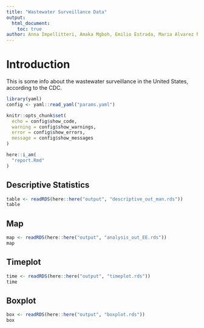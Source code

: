 ```yaml
---
title: "Wastewater Surveillance Data"
output: 
  html_document:
    toc: true
author: Anna Impellitteri, Amaka Mgboh, Emilio Estrada, Maria Alvarez Nuncio
---
```


# Introduction
This is some info about the wastewater surveillance in the United States, according to the CDC. 

```r

library(yaml)
config <- yaml::read_yaml("params.yaml")

knitr::opts_chunk$set(
  echo = config$show_code,
  warning = config$show_warnings,
  error = config$show_errors,
  message = config$show_messages
)

```

```r
here::i_am(
  "report.Rmd"
)
```

## Descriptive Statistics
```r
table <- readRDS(here::here("output", "descriptive_out_man.rds"))
table
```

## Map
```r
map <- readRDS(here::here("output", "analysis_out_EE.rds"))
map
```

## Timeplot
```r
time <- readRDS(here::here("output", "timeplot.rds"))
time
```

## Boxplot
```r
box <- readRDS(here::here("output", "boxplot.rds"))
box
```